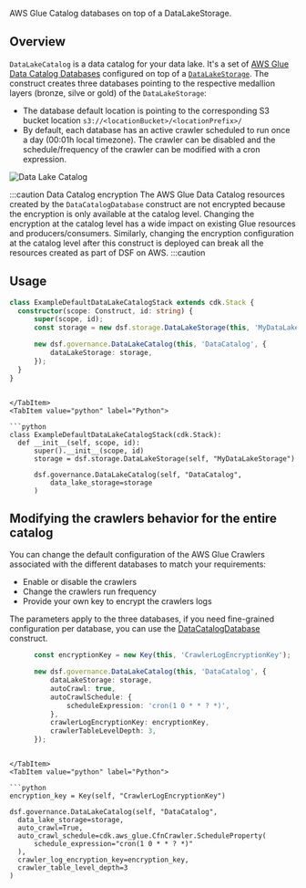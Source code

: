 [//]: # (This file is generated, do not modify directly, update the README.md in framework/src/governance)

AWS Glue Catalog databases on top of a DataLakeStorage.

## Overview

`DataLakeCatalog` is a data catalog for your data lake. It's a set of [AWS Glue Data Catalog Databases](https://docs.aws.amazon.com/glue/latest/dg/define-database.html) configured on top of a [`DataLakeStorage`](../02-Storage/03-data-lake-storage.mdx).
The construct creates three databases pointing to the respective medallion layers (bronze, silve or gold) of the `DataLakeStorage`:
- The database default location is pointing to the corresponding S3 bucket location `s3://<locationBucket>/<locationPrefix>/`
- By default, each database has an active crawler scheduled to run once a day (00:01h local timezone). The crawler can be disabled and the schedule/frequency of the crawler can be modified with a cron expression.

![Data Lake Catalog](../../../../static/img/adsf-data-lake-catalog.png)

:::caution Data Catalog encryption
The AWS Glue Data Catalog resources created by the `DataCatalogDatabase` construct are not encrypted because the encryption is only available at the catalog level. Changing the encryption at the catalog level has a wide impact on existing Glue resources and producers/consumers. Similarly, changing the encryption configuration at the catalog level after this construct is deployed can break all the resources created as part of DSF on AWS.
:::caution

## Usage

<Tabs>
  <TabItem value="typescript" label="TypeScript" default>

  ```typescript
class ExampleDefaultDataLakeCatalogStack extends cdk.Stack {
    constructor(scope: Construct, id: string) {
        super(scope, id);
        const storage = new dsf.storage.DataLakeStorage(this, 'MyDataLakeStorage');

        new dsf.governance.DataLakeCatalog(this, 'DataCatalog', {
            dataLakeStorage: storage,
        });
    }
}
  ```
  
  ```mdx-code-block
  
  </TabItem>
  <TabItem value="python" label="Python">

  ```python
class ExampleDefaultDataLakeCatalogStack(cdk.Stack):
    def __init__(self, scope, id):
        super().__init__(scope, id)
        storage = dsf.storage.DataLakeStorage(self, "MyDataLakeStorage")

        dsf.governance.DataLakeCatalog(self, "DataCatalog",
            data_lake_storage=storage
        )
  ```

  </TabItem>
</Tabs>

## Modifying the crawlers behavior for the entire catalog

You can change the default configuration of the AWS Glue Crawlers associated with the different databases to match your requirements:
* Enable or disable the crawlers
* Change the crawlers run frequency
* Provide your own key to encrypt the crawlers logs

The parameters apply to the three databases, if you need fine-grained configuration per database, you can use the [DataCatalogDatabase](./data-catalog-database) construct.

<Tabs>
  <TabItem value="typescript" label="TypeScript" default>

  ```typescript
        const encryptionKey = new Key(this, 'CrawlerLogEncryptionKey');

        new dsf.governance.DataLakeCatalog(this, 'DataCatalog', {
            dataLakeStorage: storage,
            autoCrawl: true,
            autoCrawlSchedule: {
                scheduleExpression: 'cron(1 0 * * ? *)',
            },
            crawlerLogEncryptionKey: encryptionKey,
            crawlerTableLevelDepth: 3,
        });
  ```
  
  ```mdx-code-block
  
  </TabItem>
  <TabItem value="python" label="Python">

  ```python
encryption_key = Key(self, "CrawlerLogEncryptionKey")

dsf.governance.DataLakeCatalog(self, "DataCatalog",
    data_lake_storage=storage,
    auto_crawl=True,
    auto_crawl_schedule=cdk.aws_glue.CfnCrawler.ScheduleProperty(
        schedule_expression="cron(1 0 * * ? *)"
    ),
    crawler_log_encryption_key=encryption_key,
    crawler_table_level_depth=3
)
  ```

  </TabItem>
</Tabs>

